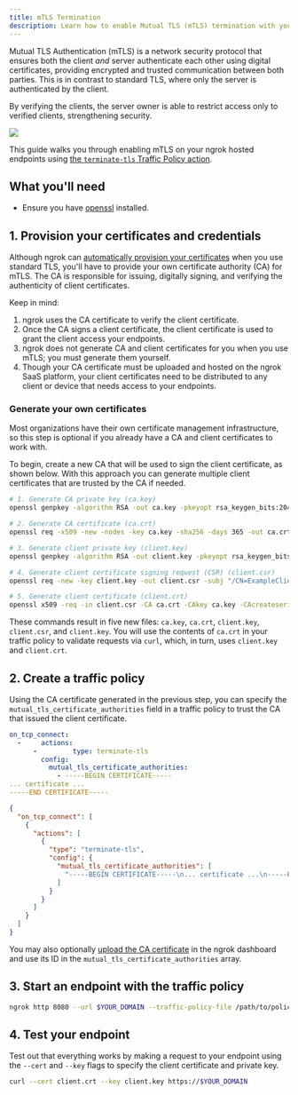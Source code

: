 ```yaml
---
title: mTLS Termination
description: Learn how to enable Mutual TLS (mTLS) termination with your ngrok agents.
---
```


Mutual TLS Authentication (mTLS) is a network security protocol that ensures both the client _and_ server authenticate each other using digital certificates, providing encrypted and trusted communication between both parties. This is in contrast to standard TLS, where only the server is authenticated by the client.

By verifying the clients, the server owner is able to restrict access only to verified clients, strengthening security.

![](./img/mtls-diag.png)

This guide walks you through enabling mTLS on your ngrok hosted endpoints using [the `terminate-tls` Traffic Policy action](/traffic-policy/actions/terminate-tls/).

## What you'll need

- Ensure you have [openssl](https://docs.openiam.com/docs-4.2.1.3/appendix/2-openssl) installed.

## 1. Provision your certificates and credentials

Although ngrok can [automatically provision your certificates](/universal-gateway/tls-certificates) when you use standard TLS, you'll have to provide your own certificate authority (CA) for mTLS.
The CA is responsible for issuing, digitally signing, and verifying the authenticity of client certificates.

Keep in mind:

1. ngrok uses the CA certificate to verify the client certificate.
2. Once the CA signs a client certificate, the client certificate is used to grant the client access your endpoints.
3. ngrok does not generate CA and client certificates for you when you use mTLS; you must generate them yourself.
4. Though your CA certificate must be uploaded and hosted on the ngrok SaaS platform, your client certificates need to be distributed to any client or device that needs access to your endpoints.

### Generate your own certificates

<Note>
Most organizations have their own certificate management infrastructure, so this step is optional if you already have a CA and client certificates to work with.
</Note>

To begin, create a new CA that will be used to sign the client certificate, as shown below.
With this approach you can generate multiple client certificates that are trusted by the CA if needed.

```bash
# 1. Generate CA private key (ca.key)
openssl genpkey -algorithm RSA -out ca.key -pkeyopt rsa_keygen_bits:2048

# 2. Generate CA certificate (ca.crt)
openssl req -x509 -new -nodes -key ca.key -sha256 -days 365 -out ca.crt -subj "/CN=ExampleCA"

# 3. Generate client private key (client.key)
openssl genpkey -algorithm RSA -out client.key -pkeyopt rsa_keygen_bits:2048

# 4. Generate client certificate signing request (CSR) (client.csr)
openssl req -new -key client.key -out client.csr -subj "/CN=ExampleClient"

# 5. Generate client certificate (client.crt)
openssl x509 -req -in client.csr -CA ca.crt -CAkey ca.key -CAcreateserial -out client.crt -days 365 -sha256
```

These commands result in five new files: `ca.key`, `ca.crt`, `client.key`, `client.csr`, and `client.key`.
You will use the contents of `ca.crt` in your traffic policy to validate requests via `curl`, which, in turn, uses `client.key` and `client.crt`.

## 2. Create a traffic policy

Using the CA certificate generated in the previous step, you can specify the `mutual_tls_certificate_authorities` field in a traffic policy to trust the CA that issued the client certificate.

<CodeGroup>

```yaml policy.yml
on_tcp_connect:
  -     actions:
      -         type: terminate-tls
        config:
          mutual_tls_certificate_authorities:
            - -----BEGIN CERTIFICATE-----
... certificate ...
-----END CERTIFICATE-----
```

```json policy.json
{
  "on_tcp_connect": [
    {
      "actions": [
        {
          "type": "terminate-tls",
          "config": {
            "mutual_tls_certificate_authorities": [
              "-----BEGIN CERTIFICATE-----\n... certificate ...\n-----END CERTIFICATE-----"
            ]
          }
        }
      ]
    }
  ]
}
```

</CodeGroup>

You may also optionally [upload the CA certificate](https://dashboard.ngrok.com/tls-cert-authorities) in the ngrok dashboard and use its ID in the `mutual_tls_certificate_authorities` array.

## 3. Start an endpoint with the traffic policy

```bash
ngrok http 8080 --url $YOUR_DOMAIN --traffic-policy-file /path/to/policy.yml
```

## 4. Test your endpoint

Test out that everything works by making a request to your endpoint using the `--cert` and `--key` flags to specify the client certificate and private key.

```bash
curl --cert client.crt --key client.key https://$YOUR_DOMAIN
```
